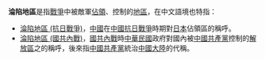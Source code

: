 '''淪陷地區'''是指[[戰爭|戰爭]]中被敵軍[[佔領|佔領]]、控制的[[地區|地區]]，在中文語境也特指：	
* [[淪陷地區_(抗日戰爭)|淪陷地區 (抗日戰爭)]]，[[中國|中國]]在[[中國抗日戰爭|中國抗日戰爭]]時期對[[大日本帝國|日本]]佔領區的稱呼。
* [[淪陷地區_(國共內戰)|淪陷地區 (國共內戰)]]，[[戡亂戰爭|國共內戰]]時[[中華民國|中華民國]]政府對國內被[[中國共產黨|中國共產黨]]控制的[[解放區|解放區]]之的稱呼，後來指[[中國共產黨|中國共產黨]]統治[[中國大陸|中國大陸]]的代稱。
 	
{{消歧義|cat=四字消歧义}}